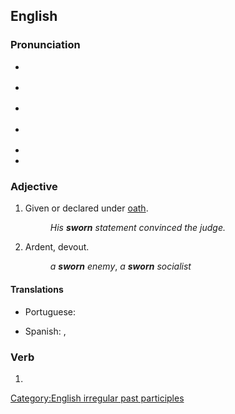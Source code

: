 ==English==

===Pronunciation===
* {{a|GenAm}} {{IPA|/swɔɹn/|lang=en}}
* {{a|RP}} {{IPA|/swɔːn/|lang=en}}
* {{a|rhotic|horse-hoarse}} {{IPA|/swo(ː)ɹn/|lang=en}}
* {{a|nonrhotic|horse-hoarse}} {{IPA|/swoən/|lang=en}}
* {{audio|En-us-sworn.ogg|Audio (US)|lang=en}}
* {{rhymes|ɔː(ɹ)n|lang=en}}

===Adjective===
{{en-adj|-}}

# Given or declared under [[oath]].
#: ''His '''sworn''' statement convinced the judge.''
# Ardent, devout.
#: ''a '''sworn''' enemy'', ''a '''sworn''' socialist''

====Translations====
{{trans-top|Given under oath}}
* Portuguese: {{t+|pt|juramento}}
{{trans-mid}}
* Spanish: {{t+|es|jurado}}, {{t+|es|jurada}}
{{trans-bottom}}

===Verb===
{{head|en|past participle}}

# {{past participle of|swear|lang=en|nocat=1}}

[[Category:English irregular past participles]]